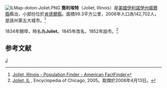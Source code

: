 [[File:ILMap-doton-Joliet.PNG|right]]
'''喬利埃特'''（Joliet, Illinois）是[[美國|美國]][[伊利諾伊州|伊利諾伊州]][[威尔县_(伊利诺伊州)|威爾縣]]縣治，小部份位於[[肯德爾縣_(伊利諾伊州)|肯德爾縣]]。面積99.3平方公里，2006年人口為142,702人，是該州第五大城市。<ref>[http://factfinder.census.gov/servlet/SAFFPopulation?_event=Search&geo_id=16000US1751622&_geoContext=01000US%7C04000US17%7C16000US1751622&_street=&_county=Joliet+city&_cityTown=Joliet+city&_state=04000US17&_zip=&_lang=en&_sse=on&ActiveGeoDiv=geoSelect&_useEV=&pctxt=fph&pgsl=160&_submenuId=population_0&ds_name=null&_ci_nbr=null&qr_name=&reg=%3Anull&_keyword=&_industry= Joliet, Illinois - Population Finder - American FactFinder]{{Dead link|date=2020年4月 |bot=InternetArchiveBot |fix-attempted=yes }}</ref>

1834年開埠，時名為'''Juliet'''。1845年改名，1852年設市。<ref>[http://www.encyclopedia.chicagohistory.org/pages/676.html Joliet, IL] {{Wayback|url=http://www.encyclopedia.chicagohistory.org/pages/676.html |date=20200131205516 }}, Encyclopedia of Chicago, 2005。取擷於2008年4月13日。</ref>

== 参考文献 ==
<div class="references-small">
<references />
</div>
{{伊利諾伊州}}
{{威尔县 (伊利诺伊州)}}
{{肯德爾縣 (伊利諾伊州)}}

{{Authority control}}
[[Category:伊利諾伊州城市|J]]